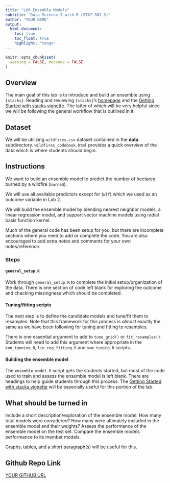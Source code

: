 ```yaml
---
title: "L06 Ensemble Models"
subtitle: "Data Science 3 with R (STAT 301-3)"
author: "YOUR NAME"
output: 
  html_document:
    toc: true
    toc_float: true
    highlight: "tango"
---
```


<!-- Set global options for R code chunks -->
```r
knitr::opts_chunk$set(
  warning = FALSE, message = FALSE
)
```

## Overview

The main goal of this lab is to introduce and build an ensemble using `{stacks}`. Reading and reviewing `{stacks}`'s [homepage](https://stacks.tidymodels.org/index.html){target="_blank"} and the [Getting Started with stacks vignette](https://stacks.tidymodels.org/articles/basics.html){target="_blank"}. The latter of which will be very helpful since we will be following the general workflow that is outlined in it.

## Dataset

We will be utilizing `wildfires.csv` dataset contained in the **data** subdirectory. `wildfires_codebook.html` provides a quick overview of the data which is where students should begin.

## Instructions

We want to build an ensemble model to predict the number of hectares burned by a wildfire (`burned`). 

We will use all available predictors except for (`wlf`) which we used as an outcome variable in Lab 2. 

We will build the ensemble model by blending nearest neighbor models, a linear regression model, and support vector machine models using radial basis function kernel.

Much of the general code has been setup for you, but there are incomplete sections where you need to add or complete the code. You are also encouraged to add extra notes and comments for your own notes/reference.

### Steps

#### `general_setup.R`

Work through `general_setup.R` to complete the initial setup/organization of the data. There is one section of code left blank for exploring the outcome and checking missingness which should be completed. 

#### Tuning/fitting scripts

The next step is to define the candidate models and tune/fit them to resamples. Note that this framework for this process is *almost* exactly the same as we have been following for tuning and fitting to resamples. 

There is one essential argument to add to `tune_grid()` or `fit_resamples()`. Students will need to add this argument where appropriate in the `knn_tunning.R`, `lin_reg_fitting.R` and `svm_tuning.R` scripts.

#### Building the ensemble model

The `ensemble_model.R` script gets the students started, but most of the code used to train and assess the ensemble model is left blank. There are headings to help guide students through this process. The [Getting Started with stacks vignette](https://stacks.tidymodels.org/articles/basics.html){target="_blank"} will be especially useful for this portion of the lab.

## What should be turned in

Include a short description/exploration of the ensemble model. How many total models were considered? How many were ultimately included in the ensemble model and their weights? Assess the performance of the ensemble model on the test set. Compare the ensemble models performance to its member models. 

Graphs, tables, and a short paragraph(s) will be useful for this. 

## Github Repo Link

[YOUR GITHUB URL](YOUR GITHUB URL){target="_blank"}
